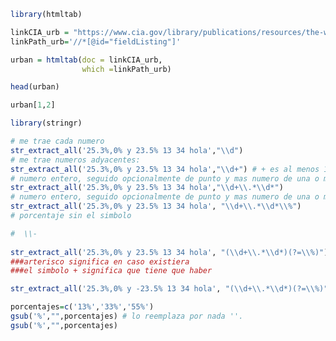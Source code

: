 ```r
library(htmltab) 

linkCIA_urb = "https://www.cia.gov/library/publications/resources/the-world-factbook/fields/349.html"
linkPath_urb='//*[@id="fieldListing"]'

urban = htmltab(doc = linkCIA_urb, 
                which =linkPath_urb)
```
```r
head(urban)
```
```r
urban[1,2]
```
```r
library(stringr)

# me trae cada numero
str_extract_all('25.3%,0% y 23.5% 13 34 hola',"\\d")
# me trae numeros adyacentes:
str_extract_all('25.3%,0% y 23.5% 13 34 hola',"\\d+") # + es al menos 1 / * es 0 o más
# numero entero, seguido opcionalmente de punto y mas numero de una o mas cifras.
str_extract_all('25.3%,0% y 23.5% 13 34 hola',"\\d+\\.*\\d*")
# numero entero, seguido opcionalmente de punto y mas numero de una o mas cifras y %.
str_extract_all('25.3%,0% y 23.5% 13 34 hola', "\\d+\\.*\\d*\\%")
# porcentaje sin el simbolo

#  \\-
    
str_extract_all('25.3%,0% y 23.5% 13 34 hola', "(\\d+\\.*\\d*)(?=\\%)") 
###arterisco significa en caso existiera
###el simbolo + significa que tiene que haber 
```
```r
str_extract_all('25.3%,0% y -23.5% 13 34 hola', "(\\d+\\.*\\d*)(?=\\%)")
```
```r
porcentajes=c('13%','33%','55%')
gsub('%',"",porcentajes) # lo reemplaza por nada ''.
gsub('%',"",porcentajes)
```

